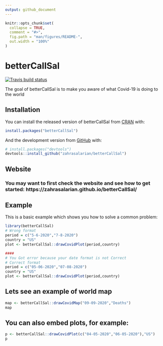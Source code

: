 ```yaml
---
output: github_document
---
```


<!-- README.md is generated from README.Rmd. Please edit that file -->

```r
knitr::opts_chunk$set(
  collapse = TRUE,
  comment = "#>",
  fig.path = "man/figures/README-",
  out.width = "100%"
)
```

# betterCallSal

<!-- badges: start -->
[![Travis build status](https://travis-ci.com/zahrasalarian/betterCallSal.svg?branch=master)](https://travis-ci.com/zahrasalarian/betterCallSal)
<!-- badges: end -->

The goal of betterCallSal is to make you aware of what Covid-19 is doing to the world

## Installation

You can install the released version of betterCallSal from [CRAN](https://CRAN.R-project.org) with:

``` r
install.packages("betterCallSal")
```
And the development version from [GitHub](https://github.com/) with:

``` r
# install.packages("devtools")
devtools::install_github("zahrasalarian/betterCallSal")
```
## Website
### You may want to first check the website and see how to get started: https://zahrasalarian.github.io/betterCallSal/

## Example

This is a basic example which shows you how to solve a common problem:

```r
library(betterCallSal)
# Wrong format
period = c("5-6-2020","7-8-2020")
country = "US"
plot <- betterCallSal::drawCovidPlot(period,country)

####
# You Got error because your date format is not Correct
# Correct format
period = c("05-06-2020","07-08-2020")
country = "US"
plot <- betterCallSal::drawCovidPlot(period,country)
```

## Lets see an example of world map

```r
map <- betterCallSal::drawCovidMap("09-09-2020","Deaths")
map
```

## You can also embed plots, for example:

```r
p <- betterCallSal::drawCovidPlot(c("04-05-2020","06-05-2020"),"US")
p
```
